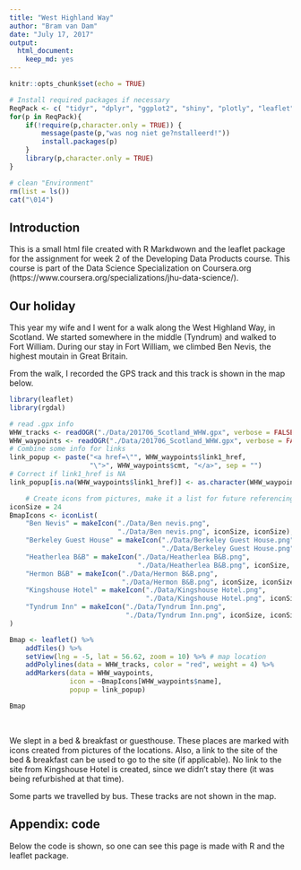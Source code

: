 ```yaml
---
title: "West Highland Way"
author: "Bram van Dam"
date: "July 17, 2017"
output: 
  html_document: 
    keep_md: yes
---
```


```r
knitr::opts_chunk$set(echo = TRUE)
```

```r
# Install required packages if necessary
ReqPack <- c( "tidyr", "dplyr", "ggplot2", "shiny", "plotly", "leaflet")
for(p in ReqPack){
    if(!require(p,character.only = TRUE)) {
        message(paste(p,"was nog niet ge?nstalleerd!"))
        install.packages(p)
    }
    library(p,character.only = TRUE)
}

# clean "Environment"
rm(list = ls())
cat("\014")

```
  
## Introduction

This is a small html file created with R Markdwown and the leaflet package for the assignment for week 2 of the Developing Data Products course. This course is part of the Data Science Specialization on Coursera.org (https://www.coursera.org/specializations/jhu-data-science/).


## Our holiday

This year my wife and I went for a walk along the West Highland Way, in Scotland. We started somewhere in the middle (Tyndrum) and walked to Fort William. During our stay in Fort William, we climbed Ben Nevis, the highest moutain in Great Britain.

From the walk, I recorded the GPS track and this track is shown in the map below.

```r

library(leaflet)
library(rgdal)

# read .gpx info
WHW_tracks <- readOGR("./Data/201706_Scotland_WHW.gpx", verbose = FALSE, layer = "tracks")
WHW_waypoints <- readOGR("./Data/201706_Scotland_WHW.gpx", verbose = FALSE, layer = "waypoints")
# Combine some info for links
link_popup <- paste("<a href=\"", WHW_waypoints$link1_href,
                    "\">", WHW_waypoints$cmt, "</a>", sep = "")
# Correct if link1_href is NA
link_popup[is.na(WHW_waypoints$link1_href)] <- as.character(WHW_waypoints$cmt[is.na(WHW_waypoints$link1_href)])

    # Create icons from pictures, make it a list for future referencing by name
iconSize = 24
BmapIcons <- iconList(
    "Ben Nevis" = makeIcon("./Data/Ben nevis.png", 
                           "./Data/Ben nevis.png", iconSize, iconSize),
    "Berkeley Guest House" = makeIcon("./Data/Berkeley Guest House.png",
                                      "./Data/Berkeley Guest House.png", iconSize, iconSize),
    "Heatherlea B&B" = makeIcon("./Data/Heatherlea B&B.png", 
                                "./Data/Heatherlea B&B.png", iconSize, iconSize),
    "Hermon B&B" = makeIcon("./Data/Hermon B&B.png",
                            "./Data/Hermon B&B.png", iconSize, iconSize),
    "Kingshouse Hotel" = makeIcon("./Data/Kingshouse Hotel.png",
                                  "./Data/Kingshouse Hotel.png", iconSize, iconSize),
    "Tyndrum Inn" = makeIcon("./Data/Tyndrum Inn.png",
                             "./Data/Tyndrum Inn.png", iconSize, iconSize)
)

Bmap <- leaflet() %>%
    addTiles() %>%
    setView(lng = -5, lat = 56.62, zoom = 10) %>% # map location
    addPolylines(data = WHW_tracks, color = "red", weight = 4) %>%
    addMarkers(data = WHW_waypoints,
               icon = ~BmapIcons[WHW_waypoints$name],
               popup = link_popup)

Bmap

```
  
<br style="margin-bottom:240px;"/>

We slept in a bed & breakfast or guesthouse. These places are marked with icons created from pictures of the locations. Also, a link to the site of the bed & breakfast can be used to go to the site (if applicable). No link to the site from Kingshouse Hotel is created, since we didn't stay there (it was being refurbished at that time).

Some parts we travelled by bus. These tracks are not shown in the map.

## Appendix: code

Below the code is shown, so one can see this page is made with R and the leaflet package.

```r

```
